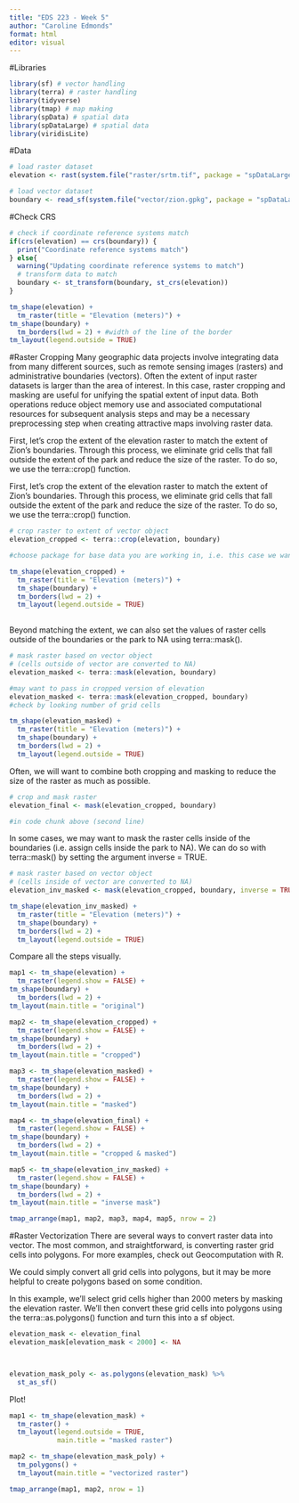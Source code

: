 ```yaml
---
title: "EDS 223 - Week 5"
author: "Caroline Edmonds"
format: html
editor: visual
---
```


#Libraries

```r
library(sf) # vector handling
library(terra) # raster handling
library(tidyverse)
library(tmap) # map making
library(spData) # spatial data
library(spDataLarge) # spatial data
library(viridisLite)
```

#Data

```r
# load raster dataset
elevation <- rast(system.file("raster/srtm.tif", package = "spDataLarge"))

# load vector dataset
boundary <- read_sf(system.file("vector/zion.gpkg", package = "spDataLarge"))
```

#Check CRS

```r
# check if coordinate reference systems match
if(crs(elevation) == crs(boundary)) {
  print("Coordinate reference systems match")
} else{
  warning("Updating coordinate reference systems to match")
  # transform data to match
  boundary <- st_transform(boundary, st_crs(elevation))
}
```


```r
tm_shape(elevation) +
  tm_raster(title = "Elevation (meters)") +
tm_shape(boundary) +
  tm_borders(lwd = 2) + #width of the line of the border
tm_layout(legend.outside = TRUE)
```

#Raster Cropping 
Many geographic data projects involve integrating data from many different sources, such as remote sensing images (rasters) and administrative boundaries (vectors). Often the extent of input raster datasets is larger than the area of interest. In this case, raster cropping and masking are useful for unifying the spatial extent of input data. Both operations reduce object memory use and associated computational resources for subsequent analysis steps and may be a necessary preprocessing step when creating attractive maps involving raster data.

First, let’s crop the extent of the elevation raster to match the extent of Zion’s boundaries. Through this process, we eliminate grid cells that fall outside the extent of the park and reduce the size of the raster. To do so, we use the terra::crop() function.

First, let’s crop the extent of the elevation raster to match the extent of Zion’s boundaries. Through this process, we eliminate grid cells that fall outside the extent of the park and reduce the size of the raster. To do so, we use the terra::crop() function.

```r
# crop raster to extent of vector object
elevation_cropped <- terra::crop(elevation, boundary)

#choose package for base data you are working in, i.e. this case we want to keep working with raster

tm_shape(elevation_cropped) +
  tm_raster(title = "Elevation (meters)") +
  tm_shape(boundary) +
  tm_borders(lwd = 2) +
  tm_layout(legend.outside = TRUE)
  
```

Beyond matching the extent, we can also set the values of raster cells outside of the boundaries or the park to NA using terra::mask().

```r
# mask raster based on vector object
# (cells outside of vector are converted to NA)
elevation_masked <- terra::mask(elevation, boundary)

#may want to pass in cropped version of elevation
elevation_masked <- terra::mask(elevation_cropped, boundary)
#check by looking number of grid cells

tm_shape(elevation_masked) +
  tm_raster(title = "Elevation (meters)") +
  tm_shape(boundary) +
  tm_borders(lwd = 2) +
  tm_layout(legend.outside = TRUE)
```

Often, we will want to combine both cropping and masking to reduce the size of the raster as much as possible.
```r
# crop and mask raster
elevation_final <- mask(elevation_cropped, boundary)

#in code chunk above (second line)
```

In some cases, we may want to mask the raster cells inside of the boundaries (i.e. assign cells inside the park to NA). We can do so with terra::mask() by setting the argument inverse = TRUE.
```r
# mask raster based on vector object
# (cells inside of vector are converted to NA)
elevation_inv_masked <- mask(elevation_cropped, boundary, inverse = TRUE)

tm_shape(elevation_inv_masked) +
  tm_raster(title = "Elevation (meters)") +
  tm_shape(boundary) +
  tm_borders(lwd = 2) +
  tm_layout(legend.outside = TRUE)

```
Compare all the steps visually.
```r
map1 <- tm_shape(elevation) +
  tm_raster(legend.show = FALSE) +
tm_shape(boundary) +
  tm_borders(lwd = 2) +
tm_layout(main.title = "original")

map2 <- tm_shape(elevation_cropped) +
  tm_raster(legend.show = FALSE) +
tm_shape(boundary) +
  tm_borders(lwd = 2) +
tm_layout(main.title = "cropped")

map3 <- tm_shape(elevation_masked) +
  tm_raster(legend.show = FALSE) +
tm_shape(boundary) +
  tm_borders(lwd = 2) +
tm_layout(main.title = "masked")

map4 <- tm_shape(elevation_final) +
  tm_raster(legend.show = FALSE) +
tm_shape(boundary) +
  tm_borders(lwd = 2) +
tm_layout(main.title = "cropped & masked")

map5 <- tm_shape(elevation_inv_masked) +
  tm_raster(legend.show = FALSE) +
tm_shape(boundary) +
  tm_borders(lwd = 2) +
tm_layout(main.title = "inverse mask")

tmap_arrange(map1, map2, map3, map4, map5, nrow = 2)
```

#Raster Vectorization
There are several ways to convert raster data into vector. The most common, and straightforward, is converting raster grid cells into polygons. For more examples, check out Geocomputation with R.

We could simply convert all grid cells into polygons, but it may be more helpful to create polygons based on some condition.

In this example, we’ll select grid cells higher than 2000 meters by masking the elevation raster. We’ll then convert these grid cells into polygons using the terra::as.polygons() function and turn this into a sf object.

```r
elevation_mask <- elevation_final
elevation_mask[elevation_mask < 2000] <- NA



elevation_mask_poly <- as.polygons(elevation_mask) %>% 
  st_as_sf()
```


Plot!
```r
map1 <- tm_shape(elevation_mask) +
  tm_raster() +
  tm_layout(legend.outside = TRUE,
            main.title = "masked raster")

map2 <- tm_shape(elevation_mask_poly) +
  tm_polygons() +
  tm_layout(main.title = "vectorized raster")

tmap_arrange(map1, map2, nrow = 1)
```







